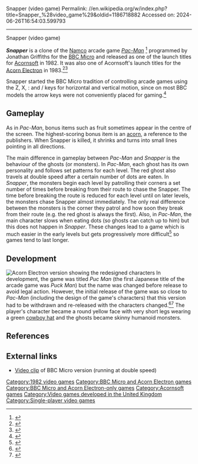 Snapper (video game)
Permalink: //en.wikipedia.org/w/index.php?title=Snapper_%28video_game%29&oldid=1186718882
Accessed on: 2024-06-26T16:54:03.599793



------
Snapper (video game)
{{Infobox video game
|title  = Snapper
| image = Acornsoft-SnapperV1.jpg
| caption = Original version with ''Pac-Man'' type characters
| developer =
| publisher = [[Acornsoft]]
| designer = Jonathan Griffiths
| engine =
| released = 1982
| genre = [[List of maze video games|Maze]]
| modes = [[Single player]]
| platforms = [[BBC Micro]], [[Acorn Electron]]
}}

'''''Snapper''''' is a clone of the [[Namco]] arcade game ''[[Pac-Man]]'' <ref>
{{cite web|url=http://myweb.tiscali.co.uk/themicrouser/reviews/games/snapper.htm|title=The Micro User Games Software Review: Snapper ''Acornsoft''|quote=SNAPPER is an attractive and incredibly frustrating version of Pacman.|accessdate=2010-10-03|publisher=[[The Micro User]] (Issue 1-10)|date=December 1983|last=Jackson|first=Jane}}
</ref> programmed by Jonathan Griffiths for the [[BBC Micro]] and released as one of the launch titles for [[Acornsoft]] in 1982. It was also one of Acornsoft's launch titles for the [[Acorn Electron]] in 1983.<ref>{{cite web|url=http://www.acornelectron.co.uk/roms/cats/rom_carts.html#snap|title=Snapper|first=Dave A|last=Edwards|accessdate=2010-10-03|quote=1983: SNAPPER, Acornsoft, £9.20 (Tape), £16.50 (ROM Cart)}}</ref><ref>{{cite web|url=http://www.8bs.com/elecgame/play_it_again_sam_07.htm|title=Electron Games Reviews: Play it Again Sam 7|quote=SNAPPER, Acornsoft's implementation of the ever-popular Pac Man, was one of the first games ever released for the Electron.|first=Martin|last=Reed|publisher=[[Electron User]] (Issue 6.9)|accessdate=2010-10-03}}</ref>

Snapper started the BBC Micro tradition of controlling arcade games using the Z, X, : and / keys for horizontal and vertical motion, since  on most BBC models the arrow keys were not conveniently placed for gaming.<ref>{{Cite journal|title=Paradox|volume=10|issue=10|journal=Beebug|publisher=RISC Developments Ltd.|date=April 1992|page=17|quote=Keys are the usual 'Snapper' ones|author=Peter Rochford}}</ref>

==Gameplay==
As in ''Pac-Man'', bonus items such as fruit sometimes appear in the centre of the screen. The highest-scoring bonus item is an [[acorn]], a reference to the publishers. When Snapper is killed, it shrinks and turns into small lines pointing in all directions.

The main difference in gameplay between ''Pac-Man'' and ''Snapper'' is the behaviour of the ghosts (or monsters). In ''Pac-Man'', each ghost has its own personality and follows set patterns for each level. The red ghost also travels at double speed after a certain number of dots are eaten. In ''Snapper'', the monsters begin each level by patrolling their corners a set number of times before breaking from their route to chase the Snapper. The time before breaking the route is reduced for each level until on later levels, the monsters chase Snapper almost immediately. The only real difference between the monsters is the corner they patrol and how soon they break from their route (e.g. the red ghost is always the first). Also, in ''Pac-Man'', the main character slows when eating dots (so ghosts can catch up to him) but this does not happen in ''Snapper''. These changes lead to a game which is much easier in the early levels but gets progressively more difficult<ref>
{{cite web|url=http://www.acornelectron.co.uk/info/acornsoft/i-snap.html|title=Acornsoft Snapper|quote=The game gets progressively harder, and with higher scores as the fruit increase in value.|first=Dave A|last=Edwards|accessdate=2010-10-03}}
</ref> so games tend to last longer.

==Development==
[[Image:Snapper Electron.gif|thumb|Acorn Electron version showing the redesigned characters]]
In development, the game was titled ''Puc Man'' (the first Japanese title of the arcade game was ''Puck Man'') but the name was changed before release to avoid legal action. However, the initial release of the game was so close to ''Pac-Man'' (including the design of the game's characters) that this version had to be withdrawn and re-released with the characters changed.<ref>{{cite web|title=Only the Best BBC Micro Games|url=http://www.bbcmicrogames.com/acornsoft.html|first=Oliver|last=Robinson|accessdate=2010-10-03|quote=Snapper was one of the first Video Arcade Conversions made for the BBC by AcornSoft.}}
</ref><ref>{{cite web|title=Classic Retro Games|url=http://www.retrogamer.net/show_image.php?imageID=3715|first=Alex|last=Reeves|publisher=[[Retro Gamer]]|access-date=2010-10-03|quote=This is one of the many quality arcade conversions that Acornsoft created for the BBC Micro, being a very faithful example of Pac Man.|url-status=dead|archive-url=https://web.archive.org/web/20100616042504/http://retrogamer.net/show_image.php?imageID=3715|archive-date=2010-06-16}}</ref> The player's character became a round yellow face with very short legs wearing a green [[cowboy hat]] and the ghosts became skinny humanoid monsters.

==References==
{{Reflist}}

==External links==
* [https://www.youtube.com/watch?v=KT1C8aYKYfY&watch_response Video clip] of BBC Micro version (running at double speed)

{{Acornsoft}}

[[Category:1982 video games]]
[[Category:BBC Micro and Acorn Electron games]]
[[Category:BBC Micro and Acorn Electron-only games]]
[[Category:Acornsoft games]]
[[Category:Video games developed in the United Kingdom]]
[[Category:Single-player video games]]